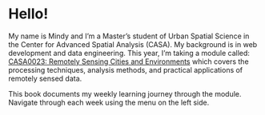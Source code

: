 # Hello! {.unnumbered}

My name is Mindy and I'm a Master's student of Urban Spatial Science in the Center for Advanced Spatial Analysis (CASA). My background is in web development and data engineering. This year, I'm taking a module called: [CASA0023: Remotely Sensing Cities and Environments](https://andrewmaclachlan.github.io/CASA0023/00-course_info.html) which covers the processing techniques, analysis methods, and practical applications of remotely sensed data.

This book documents my weekly learning journey through the module. Navigate through each week using the menu on the left side.
